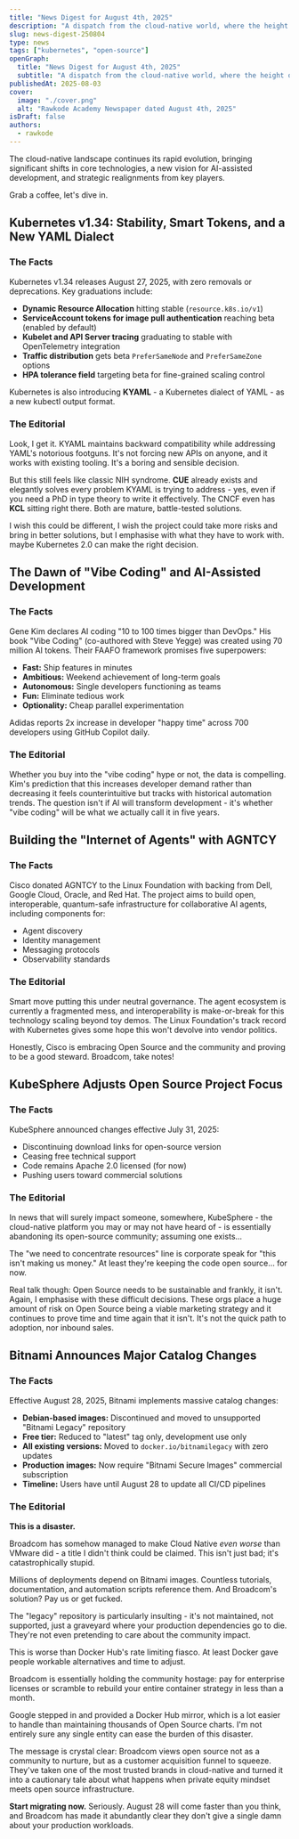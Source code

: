 ```yaml
---
title: "News Digest for August 4th, 2025"
description: "A dispatch from the cloud-native world, where the height of innovation is apparently pointlessly reinventing YAML while shaking down the community for container images like a common street mugger"
slug: news-digest-250804
type: news
tags: ["kubernetes", "open-source"]
openGraph:
  title: "News Digest for August 4th, 2025"
  subtitle: "A dispatch from the cloud-native world, where the height of innovation is apparently pointlessly reinventing YAML while shaking down the community for container images like a common street mugger"
publishedAt: 2025-08-03
cover:
  image: "./cover.png"
  alt: "Rawkode Academy Newspaper dated August 4th, 2025"
isDraft: false
authors:
  - rawkode
---
```


The cloud-native landscape continues its rapid evolution, bringing significant shifts in core technologies, a new vision for AI-assisted development, and strategic realignments from key players.

Grab a coffee, let's dive in.

## Kubernetes v1.34: Stability, Smart Tokens, and a New YAML Dialect

### The Facts

Kubernetes v1.34 releases August 27, 2025, with zero removals or deprecations. Key graduations include:

- **Dynamic Resource Allocation** hitting stable (`resource.k8s.io/v1`)
- **ServiceAccount tokens for image pull authentication** reaching beta (enabled by default)
- **Kubelet and API Server tracing** graduating to stable with OpenTelemetry integration
- **Traffic distribution** gets beta `PreferSameNode` and `PreferSameZone` options
- **HPA tolerance field** targeting beta for fine-grained scaling control

Kubernetes is also introducing **KYAML** - a Kubernetes dialect of YAML - as a new kubectl output format.

### The Editorial

Look, I get it. KYAML maintains backward compatibility while addressing YAML's notorious footguns. It's not forcing new APIs on anyone, and it works with existing tooling. It's a boring and sensible decision.

But this still feels like classic NIH syndrome. **CUE** already exists and elegantly solves every problem KYAML is trying to address - yes, even if you need a PhD in type theory to write it effectively. The CNCF even has **KCL** sitting right there. Both are mature, battle-tested solutions.

I wish this could be different, I wish the project could take more risks and bring in better solutions, but I emphasise with what they have to work with. maybe Kubernetes 2.0 can make the right decision. 

## The Dawn of "Vibe Coding" and AI-Assisted Development

### The Facts

Gene Kim declares AI coding "10 to 100 times bigger than DevOps." His book "Vibe Coding" (co-authored with Steve Yegge) was created using 70 million AI tokens. Their FAAFO framework promises five superpowers:

- **Fast:** Ship features in minutes
- **Ambitious:** Weekend achievement of long-term goals
- **Autonomous:** Single developers functioning as teams
- **Fun:** Eliminate tedious work
- **Optionality:** Cheap parallel experimentation

Adidas reports 2x increase in developer "happy time" across 700 developers using GitHub Copilot daily.

### The Editorial

Whether you buy into the "vibe coding" hype or not, the data is compelling. Kim's prediction that this increases developer demand rather than decreasing it feels counterintuitive but tracks with historical automation trends. The question isn't if AI will transform development - it's whether "vibe coding" will be what we actually call it in five years.

## Building the "Internet of Agents" with AGNTCY

### The Facts

Cisco donated AGNTCY to the Linux Foundation with backing from Dell, Google Cloud, Oracle, and Red Hat. The project aims to build open, interoperable, quantum-safe infrastructure for collaborative AI agents, including components for:

- Agent discovery
- Identity management
- Messaging protocols
- Observability standards

### The Editorial

Smart move putting this under neutral governance. The agent ecosystem is currently a fragmented mess, and interoperability is make-or-break for this technology scaling beyond toy demos. The Linux Foundation's track record with Kubernetes gives some hope this won't devolve into vendor politics.

Honestly, Cisco is embracing Open Source and the community and proving to be a good steward. Broadcom, take notes!

## KubeSphere Adjusts Open Source Project Focus

### The Facts

KubeSphere announced changes effective July 31, 2025:
- Discontinuing download links for open-source version
- Ceasing free technical support
- Code remains Apache 2.0 licensed (for now)
- Pushing users toward commercial solutions

### The Editorial

In news that will surely impact someone, somewhere, KubeSphere - the cloud-native platform you may or may not have heard of - is essentially abandoning its open-source community; assuming one exists...

The "we need to concentrate resources" line is corporate speak for "this isn't making us money." At least they're keeping the code open source... for now.

Real talk though: Open Source needs to be sustainable and frankly, it isn't. Again, I emphasise with these difficult decisions. These orgs place a huge amount of risk on Open Source being a viable marketing strategy and it continues to prove time and time again that it isn't. It's not the quick path to adoption, nor inbound sales. 

## Bitnami Announces Major Catalog Changes

### The Facts

Effective August 28, 2025, Bitnami implements massive catalog changes:

- **Debian-based images:** Discontinued and moved to unsupported "Bitnami Legacy" repository
- **Free tier:** Reduced to "latest" tag only, development use only
- **All existing versions:** Moved to `docker.io/bitnamilegacy` with zero updates
- **Production images:** Now require "Bitnami Secure Images" commercial subscription
- **Timeline:** Users have until August 28 to update all CI/CD pipelines

### The Editorial

**This is a disaster.**

Broadcom has somehow managed to make Cloud Native *even worse* than VMware did - a title I didn't think could be claimed. This isn't just bad; it's catastrophically stupid.

Millions of deployments depend on Bitnami images. Countless tutorials, documentation, and automation scripts reference them. And Broadcom's solution? Pay us or get fucked.

The "legacy" repository is particularly insulting - it's not maintained, not supported, just a graveyard where your production dependencies go to die. They're not even pretending to care about the community impact.

This is worse than Docker Hub's rate limiting fiasco. At least Docker gave people workable alternatives and time to adjust.

Broadcom is essentially holding the community hostage: pay for enterprise licenses or scramble to rebuild your entire container strategy in less than a month.

Google stepped in and provided a Docker Hub mirror, which is a lot easier to handle than maintaining thousands of Open Source charts. I'm not entirely sure any single entity can ease the burden of this disaster. 

The message is crystal clear: Broadcom views open source not as a community to nurture, but as a customer acquisition funnel to squeeze. They've taken one of the most trusted brands in cloud-native and turned it into a cautionary tale about what happens when private equity mindset meets open source infrastructure.

**Start migrating now.** Seriously. August 28 will come faster than you think, and Broadcom has made it abundantly clear they don't give a single damn about your production workloads.
